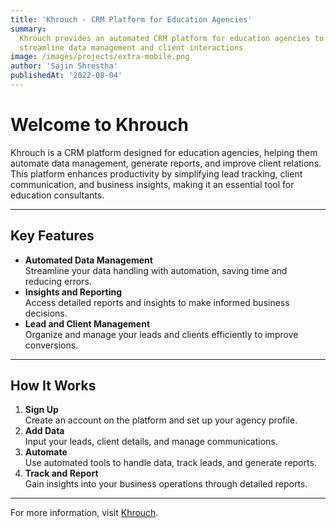 ```yaml
---
title: 'Khrouch - CRM Platform for Education Agencies'
summary:
  Khrouch provides an automated CRM platform for education agencies to
  streamline data management and client interactions
image: /images/projects/extra-mobile.png
author: 'Sajin Shrestha'
publishedAt: '2022-08-04'
---
```


# Welcome to Khrouch

Khrouch is a CRM platform designed for education agencies, helping them automate
data management, generate reports, and improve client relations. This platform
enhances productivity by simplifying lead tracking, client communication, and
business insights, making it an essential tool for education consultants.

---

## Key Features

- **Automated Data Management**  
  Streamline your data handling with automation, saving time and reducing
  errors.
- **Insights and Reporting**  
  Access detailed reports and insights to make informed business decisions.
- **Lead and Client Management**  
  Organize and manage your leads and clients efficiently to improve conversions.

---

## How It Works

1. **Sign Up**  
   Create an account on the platform and set up your agency profile.
2. **Add Data**  
   Input your leads, client details, and manage communications.
3. **Automate**  
   Use automated tools to handle data, track leads, and generate reports.
4. **Track and Report**  
   Gain insights into your business operations through detailed reports.

---

For more information, visit [Khrouch](https://khrouch.com).
